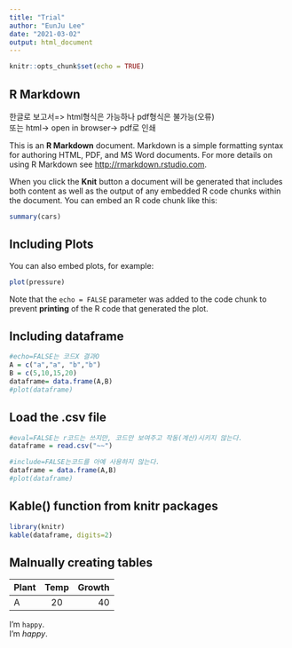 ```yaml
---
title: "Trial"
author: "EunJu Lee"
date: "2021-03-02"
output: html_document
---
```


```r
knitr::opts_chunk$set(echo = TRUE)
```


## R Markdown
<!-- 이부분은 표시되지 않는다(shift+ctrl+c) -->
한글로 보고서=> html형식은 가능하나 pdf형식은 불가능(오류)  
또는 html-> open in browser-> pdf로 인쇄

This is an **R Markdown** document. Markdown is a simple formatting syntax for authoring HTML, PDF, and MS Word documents. For more details on using R Markdown see <http://rmarkdown.rstudio.com>.

When you click the **Knit** button a document will be generated that includes both content as well as the output of any embedded R code chunks within the document. You can embed an R code chunk like this:

```r
summary(cars)
```

## Including Plots

You can also embed plots, for example:

```r
plot(pressure) 
```


Note that the `echo = FALSE` parameter was added to the code chunk to prevent **printing** of the R code that generated the plot.

## Including dataframe
```r
#echo=FALSE는 코드X 결과O
A = c("a","a", "b","b")
B = c(5,10,15,20)
dataframe= data.frame(A,B)
#plot(dataframe)
```

## Load the .csv file
```r
#eval=FALSE는 r코드는 쓰지만, 코드만 보여주고 작동(계산)시키지 않는다.  
dataframe = read.csv("~~")
```

```r
#include=FALSE는코드를 아예 사용하지 않는다.  
dataframe = data.frame(A,B)
#plot(dataframe)
```

## Kable() function from knitr packages
```r
library(knitr)
kable(dataframe, digits=2)
```

## Malnually creating tables
|Plant|Temp|Growth|
|:----|:---:|----:|
|A    |20   |40   |

I'm `happy`.  
I'm *happy*.






